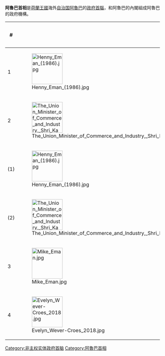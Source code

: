 '''阿魯巴首相'''是[[荷蘭王國|荷蘭王國]]海外[[自治国|自治国]][[阿魯巴|阿魯巴]]的[[政府首腦|政府首腦]]，和阿魯巴的內閣組成阿魯巴的政府機構。

{| class="wikitable sortable"
|-
! # !! class=unsortable | 肖像 !! 姓名<br><small>（生卒）</small> !! 就任 !! 離任 !! 政黨
|-
| 1 || [[File:Henny_Eman_(1986).jpg|100px]] || {{le|漢尼·艾曼|Henny Eman}}<br><small>（1948－） || 1986年1月1日 || 1989年2月9日 || {{le|阿魯巴人民黨|Aruban People's Party}}（APP）
|-
| 2 || [[File:The_Union_Minister_of_Commerce_and_Industry,_Shri_Kamal_Nath_meeting_with_the_Prime_Minister_of_Aruba,_Mr._Nelson_Oduber,_in_New_Delhi_on_December_11,_2007_(cropped).jpg|100px]] || {{le|纳尔逊·奥杜贝尔|Nelson Oduber}}<br><small>（1947－） || 1989年2月9日 || 1994年7月29日 || {{le|人民选举运动|People's Electoral Movement (Aruba)}}（MEP）
|-
| (1) || [[File:Henny_Eman_(1986).jpg|100px]] || 漢尼·艾曼<br><small>（1948－） || 1994年7月29日 || 2001年10月30日 || 阿魯巴人民黨（APP）
|-
| (2) || [[File:The_Union_Minister_of_Commerce_and_Industry,_Shri_Kamal_Nath_meeting_with_the_Prime_Minister_of_Aruba,_Mr._Nelson_Oduber,_in_New_Delhi_on_December_11,_2007_(cropped).jpg|100px]] || 纳尔逊·奥杜贝尔<br><small>（1947－）|| 2001年10月30日 ||2009年10月30日 || 人民选举运动（MEP）
|-
| 3 || [[File:Mike_Eman.jpg|100px]] || [[迈克·艾曼|迈克·艾曼]]<br><small>（1961–） || 2009年10月30日 || 2017年11月17日 || 阿魯巴人民黨（APP）
|-
| 4 ||   [[File:Evelyn_Wever-Croes_2018.jpg|100px]] || [[伊芙琳·韋弗-克洛斯|伊芙琳·韋弗-克洛斯]]<br><small>（1966–） || 2017年11月17日 || 現任 || 人民选举运动（MEP）
|}

{{美洲政府首腦}}
[[Category:非主权实体政府首脑|Category:非主权实体政府首脑]]
[[Category:阿魯巴首相|Category:阿魯巴首相]]